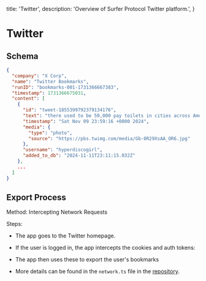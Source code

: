   title: 'Twitter',
  description:
    'Overview of Surfer Protocol Twitter platform.',
}

# Twitter

## Schema

```json
{
  "company": "X Corp",
  "name": "Twitter Bookmarks",
  "runID": "bookmarks-001-1731366667383",
  "timestamp": 1731366675031,
  "content": [
    {
      "id": "tweet-1855399792379134176",
      "text": "there used to be 50,000 pay toilets in cities across America until a group of college students in 1970 decided it wasn't fair to have to pay for a natural bodily function and successfully lobbied to get them banned in 12 states and now you can't find public toilets fuckin https://t.co/YE0voWYl7d",
      "timestamp": "Sat Nov 09 23:59:16 +0000 2024",
      "media": {
        "type": "photo",
        "source": "https://pbs.twimg.com/media/Gb-0R29XsAA_OR6.jpg"
      },
      "username": "hyperdiscogirl",
      "added_to_db": "2024-11-11T23:11:15.032Z"
    },
    ...
  ]
}
```
 
## Export Process

Method: Intercepting Network Requests

Steps:
- The app goes to the Twitter homepage.
- If the user is logged in, the app intercepts the cookies and auth tokens:
  
- The app then uses these to export the user's bookmarks
- More details can be found in the `network.ts` file in the <a href="https://github.com/surfer-org/Protocol/blob/main/desktop/src/main/utils/network.ts" target="_blank">repository</a>.